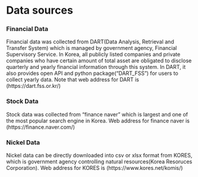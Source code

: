 # Data sources

### Financial Data

Financial data was collected from DART(Data Analysis, Retrieval and Transfer System)
which is managed by government agency, Financial Supervisory Service. In Korea, 
all publicly listed companies and private companies who have certain amount of total asset
are obligated to disclose quarterly and yearly financial information through this system.
In DART, it also provides open API and python package("DART_FSS") for users to collect yearly
data. Note that web address for DART is  (https://dart.fss.or.kr/)

### Stock Data

Stock data was collected from "finance naver" which is largest and one of the most popular
search engine in Korea. Web address for finance naver is (https://finance.naver.com/)

### Nickel Data

Nickel data can be directly downloaded into csv or xlsx format from KORES, which is government
agency controlling natural resources(Korea Resoruces Corporation). 
Web address for KORES is  (https://www.kores.net/komis/)

